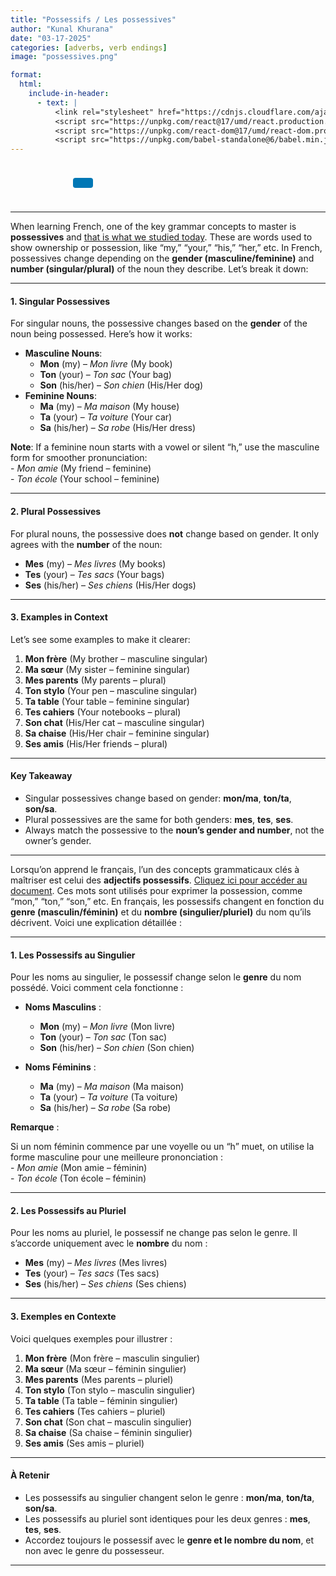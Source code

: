 ```yaml
---
title: "Possessifs / Les possessives"
author: "Kunal Khurana"
date: "03-17-2025"
categories: [adverbs, verb endings]
image: "possessives.png"

format:
  html:
    include-in-header:
      - text: |
          <link rel="stylesheet" href="https://cdnjs.cloudflare.com/ajax/libs/font-awesome/6.0.0/css/all.min.css">
          <script src="https://unpkg.com/react@17/umd/react.production.min.js"></script>
          <script src="https://unpkg.com/react-dom@17/umd/react-dom.production.min.js"></script>
          <script src="https://unpkg.com/babel-standalone@6/babel.min.js"></script>
---
```


::: {style="text-align: left; padding: 10px;"}
<a href="mailto:info@frenchwithkunal.ca" target="_blank" style="margin: 0 10px; color: #000;"><i class="fas fa-envelope fa-lg"></i></a> <a href="https://www.instagram.com/frenchwithkunal" target="_blank" style="margin: 0 10px; color: #E1306C;"><i class="fab fa-instagram fa-lg"></i></a> <a href="https://frenchwithkunal.ca" target="_blank" style="margin: 0 10px; color: #0077b5;"><i class="fas fa-globe fa-lg"></i></a> <a href="https://whatsapp.com/channel/0029Vb57n2e7dmegpjYpyi3V" target="_blank" style="margin: 0 10px; color: #25D366;"><i class="fab fa-whatsapp fa-lg"></i></a> <button onclick="copyLink()" style="background-color: #0077b5; color: white; padding: 8px 16px; border: none; border-radius: 4px; cursor: pointer; margin-left: 10px;"> <i class="fas fa-copy"></i> </button> [Link copied!]{#copy-message style="margin-left: 10px; color: green; display: none;"}
:::

```{=html}
<script>
  function copyLink() {
    // Get the current page URL
    const url = window.location.href;
    
    // Copy the URL to the clipboard
    navigator.clipboard.writeText(url).then(() => {
      // Show a confirmation message
      const message = document.getElementById("copy-message");
      message.style.display = "inline";
      setTimeout(() => {
        message.style.display = "none";
      }, 2000); // Hide the message after 2 seconds
    });
  }
</script>
```

::: {#react-root}
:::

```{=html}
<script type="text/babel">
 const ProfilePage = () => {
  const { useState, useEffect } = React;
  const [redirectCounter, setRedirectCounter] = useState(4);
  const [isRedirecting, setIsRedirecting] = useState(false);

  const isFrench = document.documentElement.lang === "fr";

  const translations = {
    noAccess: isFrench 
      ? "Vous n'avez pas accès à cette page."
      : "You don't have access to this page.",
    subscribe: isFrench
      ? "Veuillez vous abonner pour obtenir l'accès."
      : "Please subscribe to gain access.",
    redirecting: isFrench
      ? `Redirection vers la page d'abonnement dans ${redirectCounter} secondes...`
      : `Redirecting to subscription page in ${redirectCounter} seconds...`
  };

  const refreshToken = async () => {
    const storedRefreshToken = localStorage.getItem("refreshToken");

    if (!storedRefreshToken) {
      window.location.href = "/login.html";
      return null;
    }

    try {
      const response = await fetch("https://frenchwithkunal-cdf6ea3f88ce.herokuapp.com/api/v1/auth/refresh-token", {
        method: "POST",
        headers: {
          "Content-Type": "application/json",
        },
        body: JSON.stringify({ refreshToken: storedRefreshToken }),
      });

      if (!response.ok) {
        localStorage.removeItem("accessToken");
        localStorage.removeItem("refreshToken");
        window.location.href = "/login.html";
        return null;
      }

      const data = await response.json();
      localStorage.setItem("accessToken", data.accessToken);
      return data.accessToken;
    } catch (error) {
      localStorage.removeItem("accessToken");
      localStorage.removeItem("refreshToken");
      window.location.href = "/login.html";
      return null;
    }
  };

  const fetchWithAuth = async (url, options = {}) => {
    let accessToken = localStorage.getItem("accessToken");

    options.headers = {
      ...options.headers,
      Authorization: `Bearer ${accessToken}`,
      "Content-Type": "application/json",
    };

    let response = await fetch(url, options);

    if (response.status === 401) {
      console.log("Access token expired, attempting to refresh...");

      // Refresh token
      accessToken = await refreshToken();

      if (!accessToken) return null;

      options.headers.Authorization = `Bearer ${accessToken}`;
      response = await fetch(url, options);
    }

    return response.json();
  };

  const showNoAccessMessage = () => {
    setIsRedirecting(true);
    
    const noAccessMessage = `
      <div style="text-align: center; padding: 20px;">
        <h2>${translations.noAccess}</h2>
        <p>${translations.subscribe}</p>
        <p>${translations.redirecting}</p>
      </div>
    `;
    document.body.innerHTML = noAccessMessage;
    
    // Start countdown and redirect
    const redirectInterval = setInterval(() => {
      setRedirectCounter((prev) => {
        const newCounter = prev - 1;
        if (newCounter <= 0) {
          clearInterval(redirectInterval);
          window.location.href = "https://frenchwithkunal.ca/payment.html";
        }
        
        // Update the countdown text
        const countdownElement = document.querySelector('p:last-child');
        if (countdownElement) {
          countdownElement.textContent = isFrench
            ? `Redirection vers la page d'abonnement dans ${newCounter} secondes...`
            : `Redirecting to subscription page in ${newCounter} seconds...`;
        }
        
        return newCounter;
      });
    }, 1000);
  };

  useEffect(() => {
    const storedToken = localStorage.getItem('accessToken');

    if(!storedToken) {
      showNoAccessMessage();
    } else {
      const fetchData = async() => {
        const data = await fetchWithAuth("https://frenchwithkunal-cdf6ea3f88ce.herokuapp.com/api/v1/auth/me", {
          method: "POST",
        });

        if (data && data.data && data.data.hasAccess) {
          console.log(data);
        } else {
          showNoAccessMessage();
        }
      };
      fetchData();
    }
  }, []);

  return (
    <div></div>
  );
};

ReactDOM.render(
  <ProfilePage />,
  document.getElementById('react-root')
);
 </script>
```

------------------------------------------------------------------------

::: {.content-visible when-profile="english"}
When learning French, one of the key grammar concepts to master is **possessives** and [that is what we studied today](https://drive.google.com/file/d/1gScHEm-N_yJjVM-1GLr9fLXZIQHbkn9O/view?usp=drive_link). These are words used to show ownership or possession, like "my," "your," "his," "her," etc. In French, possessives change depending on the **gender (masculine/feminine)** and **number (singular/plural)** of the noun they describe. Let’s break it down:

------------------------------------------------------------------------

#### **1. Singular Possessives**

For singular nouns, the possessive changes based on the **gender** of the noun being possessed. Here’s how it works:

-   **Masculine Nouns**:
    -   **Mon** (my) – *Mon livre* (My book)\
    -   **Ton** (your) – *Ton sac* (Your bag)\
    -   **Son** (his/her) – *Son chien* (His/Her dog)
-   **Feminine Nouns**:
    -   **Ma** (my) – *Ma maison* (My house)\
    -   **Ta** (your) – *Ta voiture* (Your car)\
    -   **Sa** (his/her) – *Sa robe* (His/Her dress)

**Note**: If a feminine noun starts with a vowel or silent "h," use the masculine form for smoother pronunciation:\
- *Mon amie* (My friend – feminine)\
- *Ton école* (Your school – feminine)

------------------------------------------------------------------------

#### **2. Plural Possessives**

For plural nouns, the possessive does **not** change based on gender. It only agrees with the **number** of the noun:

-   **Mes** (my) – *Mes livres* (My books)\
-   **Tes** (your) – *Tes sacs* (Your bags)\
-   **Ses** (his/her) – *Ses chiens* (His/Her dogs)

------------------------------------------------------------------------

#### **3. Examples in Context**

Let’s see some examples to make it clearer:

1.  **Mon frère** (My brother – masculine singular)\
2.  **Ma sœur** (My sister – feminine singular)\
3.  **Mes parents** (My parents – plural)\
4.  **Ton stylo** (Your pen – masculine singular)\
5.  **Ta table** (Your table – feminine singular)\
6.  **Tes cahiers** (Your notebooks – plural)\
7.  **Son chat** (His/Her cat – masculine singular)\
8.  **Sa chaise** (His/Her chair – feminine singular)\
9.  **Ses amis** (His/Her friends – plural)

------------------------------------------------------------------------

#### **Key Takeaway**

-   Singular possessives change based on gender: **mon/ma**, **ton/ta**, **son/sa**.\
-   Plural possessives are the same for both genders: **mes**, **tes**, **ses**.\
-   Always match the possessive to the **noun’s gender and number**, not the owner’s gender.

------------------------------------------------------------------------
:::

::: {.content-visible when-profile="french"}
Lorsqu’on apprend le français, l’un des concepts grammaticaux clés à maîtriser est celui des **adjectifs possessifs**. [Cliquez ici pour accéder au document](https://drive.google.com/file/d/1gScHEm-N_yJjVM-1GLr9fLXZIQHbkn9O/view?usp=drive_link). Ces mots sont utilisés pour exprimer la possession, comme "mon," "ton," "son," etc. En français, les possessifs changent en fonction du **genre (masculin/féminin)** et du **nombre (singulier/pluriel)** du nom qu’ils décrivent. Voici une explication détaillée :

------------------------------------------------------------------------

#### **1. Les Possessifs au Singulier**

Pour les noms au singulier, le possessif change selon le **genre** du nom possédé. Voici comment cela fonctionne :

-   **Noms Masculins** :

    -   **Mon** (my) – *Mon livre* (Mon livre)\
    -   **Ton** (your) – *Ton sac* (Ton sac)\
    -   **Son** (his/her) – *Son chien* (Son chien)

-   **Noms Féminins** :

    -   **Ma** (my) – *Ma maison* (Ma maison)\
    -   **Ta** (your) – *Ta voiture* (Ta voiture)\
    -   **Sa** (his/her) – *Sa robe* (Sa robe)

**Remarque** :

Si un nom féminin commence par une voyelle ou un "h" muet, on utilise la forme masculine pour une meilleure prononciation :\
- *Mon amie* (Mon amie – féminin)\
- *Ton école* (Ton école – féminin)

------------------------------------------------------------------------

#### **2. Les Possessifs au Pluriel**

Pour les noms au pluriel, le possessif ne change pas selon le genre. Il s’accorde uniquement avec le **nombre** du nom :

-   **Mes** (my) – *Mes livres* (Mes livres)\
-   **Tes** (your) – *Tes sacs* (Tes sacs)\
-   **Ses** (his/her) – *Ses chiens* (Ses chiens)

------------------------------------------------------------------------

#### **3. Exemples en Contexte**

Voici quelques exemples pour illustrer :

1.  **Mon frère** (Mon frère – masculin singulier)\
2.  **Ma sœur** (Ma sœur – féminin singulier)\
3.  **Mes parents** (Mes parents – pluriel)\
4.  **Ton stylo** (Ton stylo – masculin singulier)\
5.  **Ta table** (Ta table – féminin singulier)\
6.  **Tes cahiers** (Tes cahiers – pluriel)\
7.  **Son chat** (Son chat – masculin singulier)\
8.  **Sa chaise** (Sa chaise – féminin singulier)\
9.  **Ses amis** (Ses amis – pluriel)

------------------------------------------------------------------------

#### **À Retenir**

-   Les possessifs au singulier changent selon le genre : **mon/ma**, **ton/ta**, **son/sa**.\
-   Les possessifs au pluriel sont identiques pour les deux genres : **mes**, **tes**, **ses**.\
-   Accordez toujours le possessif avec le **genre et le nombre du nom**, et non avec le genre du possesseur.

------------------------------------------------------------------------
:::